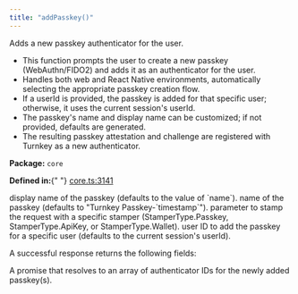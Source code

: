 ```yaml
---
title: "addPasskey()"
---
```



<H3Bordered text="Overview" />

Adds a new passkey authenticator for the user.

<ul>
  <li>
    This function prompts the user to create a new passkey (WebAuthn/FIDO2) and
    adds it as an authenticator for the user.
  </li>
  <li>
    Handles both web and React Native environments, automatically selecting the
    appropriate passkey creation flow.
  </li>
  <li>
    If a userId is provided, the passkey is added for that specific user;
    otherwise, it uses the current session's userId.
  </li>
  <li>
    The passkey's name and display name can be customized; if not provided,
    defaults are generated.
  </li>
  <li>
    The resulting passkey attestation and challenge are registered with Turnkey
    as a new authenticator.
  </li>
</ul>

<p>
  <strong>Package:</strong> <code>core</code>
</p>

<p>
  <strong>Defined in:</strong>{" "}
  <a href="https://github.com/tkhq/sdk/blob/main/packages/core/src/__clients__/core.ts#L3141">
    core.ts:3141
  </a>
</p>

<H3Bordered text="Parameters" />

<ParamField body="params" type="object" required={false} path="params">
  <Expandable title="params details">
    <NestedParam
      parentKey="params"
      childKey="displayName"
      type="string"
      required={false}
    >
      display name of the passkey (defaults to the value of `name`).
    </NestedParam>
    <NestedParam
      parentKey="params"
      childKey="name"
      type="string"
      required={false}
    >
      name of the passkey (defaults to "Turnkey Passkey-`timestamp`").
    </NestedParam>
    <NestedParam
      parentKey="params"
      childKey="stampWith"
      type="StamperType"
      required={false}
    >
      parameter to stamp the request with a specific stamper
      (StamperType.Passkey, StamperType.ApiKey, or StamperType.Wallet).
    </NestedParam>
    <NestedParam
      parentKey="params"
      childKey="userId"
      type="string"
      required={false}
    >
      user ID to add the passkey for a specific user (defaults to the current
      session's userId).
    </NestedParam>
  </Expandable>
</ParamField>

<H3Bordered text="Response" />A successful response returns the following
fields:

<ResponseField name="returns" type="string[]" required={true}>
  A promise that resolves to an array of authenticator IDs for the newly added
  passkey(s).
</ResponseField>
